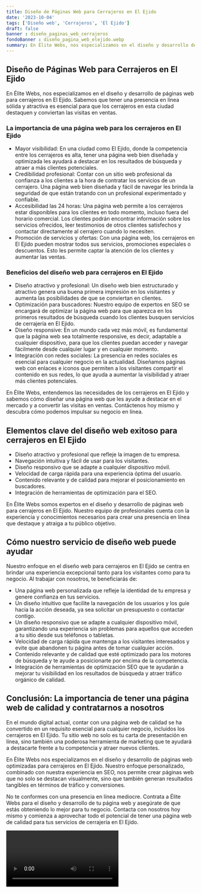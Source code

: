 ```yaml
---
title: Diseño de Páginas Web para Cerrajeros en El Ejido
date: '2023-10-04'
tags: ['Diseño web', 'Cerrajeros', 'El Ejido']
draft: false
banner : diseño_paginas_web_cerrajeros
fondoBanner : diseño_pagina_web_elejido.webp
summary: En Élite Webs, nos especializamos en el diseño y desarrollo de páginas web para cerrajeros en El Ejido. Sabemos que tener una presencia en línea sólida y atractiva es esencial para que los cerrajeros en esta ciudad destaquen y conviertan las visitas en ventas.
---
```


## Diseño de Páginas Web para Cerrajeros en El Ejido

En Élite Webs, nos especializamos en el diseño y desarrollo de páginas web para cerrajeros en El Ejido. Sabemos que tener una presencia en línea sólida y atractiva es esencial para que los cerrajeros en esta ciudad destaquen y conviertan las visitas en ventas.

### La importancia de una página web para los cerrajeros en El Ejido

- Mayor visibilidad: En una ciudad como El Ejido, donde la competencia entre los cerrajeros es alta, tener una página web bien diseñada y optimizada les ayudará a destacar en los resultados de búsqueda y atraer a más clientes potenciales.
- Credibilidad profesional: Contar con un sitio web profesional da confianza a los clientes a la hora de contratar los servicios de un cerrajero. Una página web bien diseñada y fácil de navegar les brinda la seguridad de que están tratando con un profesional experimentado y confiable.
- Accesibilidad las 24 horas: Una página web permite a los cerrajeros estar disponibles para los clientes en todo momento, incluso fuera del horario comercial. Los clientes podrán encontrar información sobre los servicios ofrecidos, leer testimonios de otros clientes satisfechos y contactar directamente al cerrajero cuando lo necesiten.
- Promoción de servicios y ofertas: Con una página web, los cerrajeros en El Ejido pueden mostrar todos sus servicios, promociones especiales o descuentos. Esto les permite captar la atención de los clientes y aumentar las ventas.

### Beneficios del diseño web para cerrajeros en El Ejido

- Diseño atractivo y profesional: Un diseño web bien estructurado y atractivo genera una buena primera impresión en los visitantes y aumenta las posibilidades de que se conviertan en clientes.
- Optimización para buscadores: Nuestro equipo de expertos en SEO se encargará de optimizar la página web para que aparezca en los primeros resultados de búsqueda cuando los clientes busquen servicios de cerrajería en El Ejido.
- Diseño responsive: En un mundo cada vez más móvil, es fundamental que la página web sea totalmente responsive, es decir, adaptable a cualquier dispositivo, para que los clientes puedan acceder y navegar fácilmente desde cualquier lugar y en cualquier momento.
- Integración con redes sociales: La presencia en redes sociales es esencial para cualquier negocio en la actualidad. Diseñamos páginas web con enlaces e iconos que permiten a los visitantes compartir el contenido en sus redes, lo que ayuda a aumentar la visibilidad y atraer más clientes potenciales.

En Élite Webs, entendemos las necesidades de los cerrajeros en El Ejido y sabemos cómo diseñar una página web que les ayude a destacar en el mercado y a convertir las visitas en ventas. Contáctenos hoy mismo y descubra cómo podemos impulsar su negocio en línea.

<GifSeo />

<Cta />

## Elementos clave del diseño web exitoso para cerrajeros en El Ejido

- Diseño atractivo y profesional que refleje la imagen de tu empresa.
- Navegación intuitiva y fácil de usar para los visitantes.
- Diseño responsivo que se adapte a cualquier dispositivo móvil.
- Velocidad de carga rápida para una experiencia óptima del usuario.
- Contenido relevante y de calidad para mejorar el posicionamiento en buscadores.
- Integración de herramientas de optimización para el SEO.

En Élite Webs somos expertos en el diseño y desarrollo de páginas web para cerrajeros en El Ejido. Nuestro equipo de profesionales cuenta con la experiencia y conocimientos necesarios para crear una presencia en línea que destaque y atraiga a tu público objetivo.

## Cómo nuestro servicio de diseño web puede ayudar

Nuestro enfoque en el diseño web para cerrajeros en El Ejido se centra en brindar una experiencia excepcional tanto para los visitantes como para tu negocio. Al trabajar con nosotros, te beneficiarás de:

- Una página web personalizada que refleje la identidad de tu empresa y genere confianza en tus servicios.
- Un diseño intuitivo que facilite la navegación de los usuarios y los guíe hacia la acción deseada, ya sea solicitar un presupuesto o contactar contigo.
- Un diseño responsivo que se adapte a cualquier dispositivo móvil, garantizando una experiencia sin problemas para aquellos que acceden a tu sitio desde sus teléfonos o tabletas.
- Velocidad de carga rápida que mantenga a los visitantes interesados y evite que abandonen tu página antes de tomar cualquier acción.
- Contenido relevante y de calidad que esté optimizado para los motores de búsqueda y te ayude a posicionarte por encima de la competencia.
- Integración de herramientas de optimización SEO que te ayudarán a mejorar tu visibilidad en los resultados de búsqueda y atraer tráfico orgánico de calidad.

## Conclusión: La importancia de tener una página web de calidad y contratarnos a nosotros

En el mundo digital actual, contar con una página web de calidad se ha convertido en un requisito esencial para cualquier negocio, incluidos los cerrajeros en El Ejido. Tu sitio web no solo es tu carta de presentación en línea, sino también una poderosa herramienta de marketing que te ayudará a destacarte frente a tu competencia y atraer nuevos clientes.

En Élite Webs nos especializamos en el diseño y desarrollo de páginas web optimizadas para cerrajeros en El Ejido. Nuestro enfoque personalizado, combinado con nuestra experiencia en SEO, nos permite crear páginas web que no solo se destacan visualmente, sino que también generan resultados tangibles en términos de tráfico y conversiones.

No te conformes con una presencia en línea mediocre. Contrata a Élite Webs para el diseño y desarrollo de tu página web y asegúrate de que estás obteniendo lo mejor para tu negocio. Contacta con nosotros hoy mismo y comienza a aprovechar todo el potencial de tener una página web de calidad para tus servicios de cerrajería en El Ejido.

<Video />

<CtaBot job='Cerrajeros' city='El Ejido'/>

<Gmaps query='El Ejido+españa+maps' />